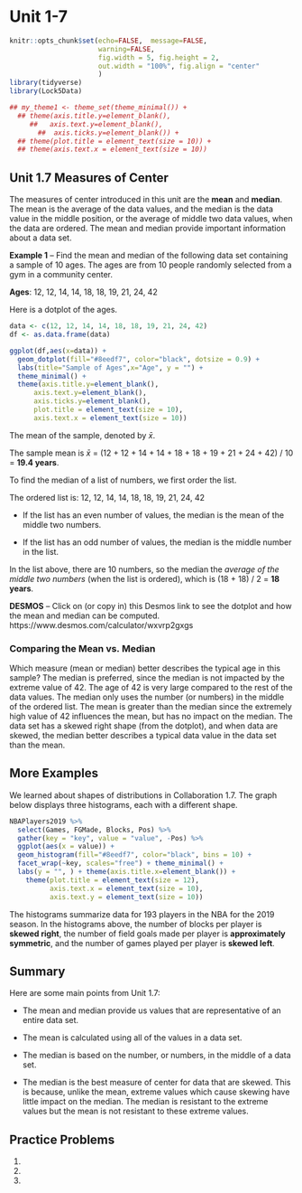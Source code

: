 # Unit 1-7 {-}

```r
knitr::opts_chunk$set(echo=FALSE,  message=FALSE, 
                      warning=FALSE, 
                      fig.width = 5, fig.height = 2,
                      out.width = "100%", fig.align = "center"
                      )
library(tidyverse)
library(Lock5Data)

## my_theme1 <- theme_set(theme_minimal()) +
  ## theme(axis.title.y=element_blank(),
     ##   axis.text.y=element_blank(),
       ##  axis.ticks.y=element_blank()) +
  ## theme(plot.title = element_text(size = 10)) +
  ## theme(axis.text.x = element_text(size = 10))

```

## Unit 1.7 Measures of Center {-}

The measures of center introduced in this unit are the **mean** and **median**. The mean is the average of the data values, and the median is the data value in the middle position, or the average of middle two data values, when the data are ordered.  The mean and median provide important information about a data set.

**Example 1** – Find the mean and median of the following data set containing a sample of 10 ages. The ages are from 10 people randomly selected from a gym in a community center.

**Ages**: 12, 12, 14, 14, 18, 18, 19, 21, 24, 42

Here is a dotplot of the ages.

```r

data <- c(12, 12, 14, 14, 18, 18, 19, 21, 24, 42)
df <- as.data.frame(data)

ggplot(df,aes(x=data)) + 
  geom_dotplot(fill="#8eedf7", color="black", dotsize = 0.9) +
  labs(title="Sample of Ages",x="Age", y = "") + 
  theme_minimal() +
  theme(axis.title.y=element_blank(),
      axis.text.y=element_blank(),
      axis.ticks.y=element_blank(),
      plot.title = element_text(size = 10), 
      axis.text.x = element_text(size = 10)) 

```

The mean of the sample, denoted by $\bar{x}$.  

The sample mean is $\bar{x}$ = (12 + 12 + 14 + 14 + 18 + 18 + 19 + 21 + 24 + 42) / 10 = **19.4 years**.

To find the median of a list of numbers, we first order the list.  

The ordered list is: 12, 12, 14, 14, 18, 18, 19, 21, 24, 42

- If the list has an even number of values, the median is the mean of the middle two numbers.

- If the list has an odd number of values, the median is the middle number in the list.

In the list above, there are 10 numbers, so the median the _average of the middle two numbers_ (when the list is ordered), which is (18 + 18) / 2 = **18 years**.

**DESMOS** – Click on (or copy in) this Desmos link to see the dotplot and how the mean and median
can be computed. https://www.desmos.com/calculator/wxvrp2gxgs

### Comparing the Mean vs. Median {-}

Which measure (mean or median) better describes the typical age in this sample? The median is preferred, since the median is not impacted by the extreme value of 42. The age of 42 is very large compared to the rest of the data values. The median only uses the number (or numbers) in the middle of the ordered list. The mean is greater than the median since the extremely high value of 42 influences the mean, but has no impact on the median. The data set has a skewed right shape (from the dotplot), and when data are skewed, the median better describes a typical data value in the data set than the mean.

## More Examples {-}

We learned about shapes of distributions in Collaboration 1.7.  The graph below displays three histograms, each with a different shape.

```r

NBAPlayers2019 %>% 
  select(Games, FGMade, Blocks, Pos) %>% 
  gather(key = "key", value = "value", -Pos) %>% 
  ggplot(aes(x = value)) +
  geom_histogram(fill="#8eedf7", color="black", bins = 10) +
  facet_wrap(~key, scales="free") + theme_minimal() +
  labs(y = "", ) + theme(axis.title.x=element_blank()) +
    theme(plot.title = element_text(size = 12), 
          axis.text.x = element_text(size = 10),
          axis.text.y = element_text(size = 10)) 

```

The histograms summarize data for 193 players in the NBA for the 2019 season. In the histograms above, the number of blocks per player is **skewed right**, the number of field goals made per player is **approximately symmetric**, and the number of games played per player is **skewed left**.

## Summary {-}

Here are some main points from Unit 1.7:

- The mean and median provide us values that are representative of an entire data set.

- The mean is calculated using all of the values in a data set.

- The median is based on the number, or numbers, in the middle of a data set.

- The median is the best measure of center for data that are skewed. This is because, unlike the mean, extreme values which cause skewing have little impact on the median. The median is resistant to the extreme values but the mean is not resistant to these extreme values.

## Practice Problems {-}

1.
2.
3.